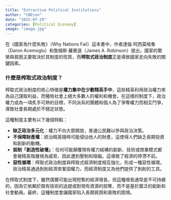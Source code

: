 ```yaml
---
title: "Extractive Political Institutions"
author: "CNEcon"
date: "2025-07-29"
categories: [Political Economy]
image: "image.jpg"
---
```


在《國家為什麼失敗》（Why Nations Fail）這本書中，作者達倫·阿西莫格魯（Daron Acemoglu）和詹姆斯·羅賓遜（James A. Robinson）提出，國家的繁榮與貧困主要取決於其制度的性質，而**榨取式政治制度**正是導致國家走向失敗的關鍵因素。

### 什麼是榨取式政治制度？

榨取式政治制度的核心特徵是**權力集中在少數精英手中**，這些精英利用政治權力來為自己謀取利益，而犧牲社會上絕大多數人的權利和機會。在這樣的制度下，政治權力成為一項炙手可熱的目標，不同派系的團體和個人為了爭奪權力而相互鬥爭，導致社會長期處於不穩定狀態。

這種制度主要有以下幾個特點：

* **缺乏政治多元化**：權力不向大眾開放，普通公民難以參與政治決策。
* **不保障財產權**：統治精英隨時可能侵佔他人的財產，這使得人們缺乏長期投資和創新的動機。
* **抵制「創造性破壞」**：任何可能顛覆現有權力結構的創新、技術或商業模式都會被精英階層視為威脅，因此遭到壓制和阻礙。這導致了經濟的停滯不前。
* **惡性循環**：榨取式政治制度與榨取式經濟制度相互強化，形成一種惡性循環。政治精英通過剝削經濟來鞏固權力，而經濟制度又為他們提供了剝削的工具。

在榨取式制度下，雖然偶爾可能出現短暫的經濟增長，但這種增長通常是不可持續的，因為它依賴於既有技術的追趕或對現有資源的掠奪，而不是基於廣泛的創新和社會動員。最終，這種制度會讓國家陷入長期貧困和衰敗的困境。